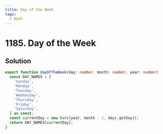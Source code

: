 ```yaml
---
title: Day of the Week
tags:
  - Math
---
```


# 1185. Day of the Week

<Badges>
  <LevelBadge level="easy" />
  <TopicBadge name="Math" slug="math" />
</Badges>

## Solution

```typescript filename="solution.ts" copy
export function dayOfTheWeek(day: number, month: number, year: number): string {
  const DAY_NAMES = [
    'Sunday',
    'Monday',
    'Tuesday',
    'Wednesday',
    'Thursday',
    'Friday',
    'Saturday',
  ] as const;
  const currentDay = new Date(year, month - 1, day).getDay();
  return DAY_NAMES[currentDay];
}
```

<ProblemLink
  codingSite="leetcode"
  href="https://leetcode.com/problems/day-of-the-week"
  title="Day of the Week"
/>
